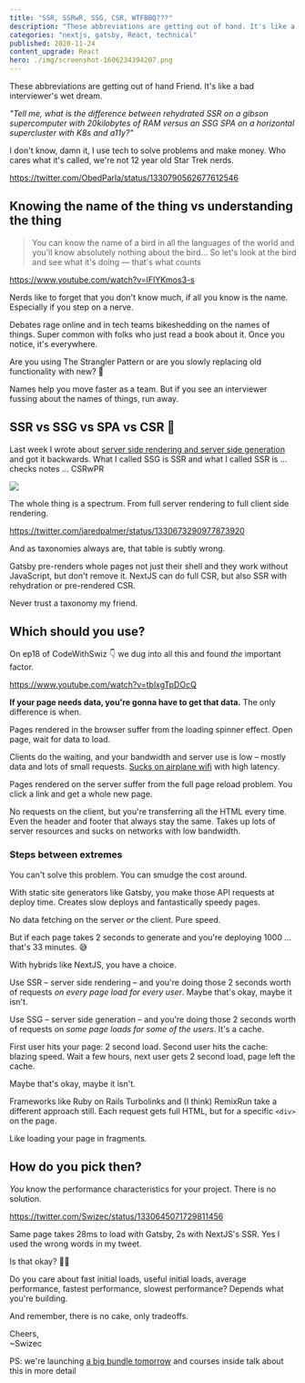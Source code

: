 ```yaml
---
title: "SSR, SSRwR, SSG, CSR, WTFBBQ???"
description: "These abbreviations are getting out of hand. It's like a bad interviewer's wet dream."
categories: "nextjs, gatsby, React, technical"
published: 2020-11-24
content_upgrade: React
hero: ./img/screenshot-1606234394207.png
---
```


These abbreviations are getting out of hand Friend. It's like a bad interviewer's wet dream.

_"Tell me, what is the difference between rehydrated SSR on a gibson supercomputer with 20kilobytes of RAM versus an SSG SPA on a horizontal supercluster with K8s and a11y?"_

I don't know, damn it, I use tech to solve problems and make money. Who cares what it's called, we're not 12 year old Star Trek nerds.

https://twitter.com/ObedParla/status/1330790562677612546

## Knowing the name of the thing vs understanding the thing

> You can know the name of a bird in all the languages of the world and you'll know absolutely nothing about the bird... So let's look at the bird and see what it's doing — that's what counts

https://www.youtube.com/watch?v=lFIYKmos3-s

Nerds like to forget that you don't know much, if all you know is the name. Especially if you step on a nerve.

Debates rage online and in tech teams bikeshedding on the names of things. Super common with folks who just read a book about it. Once you notice, it's everywhere.

Are you using The Strangler Pattern or are you slowly replacing old functionality with new? 🤔

Names help you move faster as a team. But if you see an interviewer fussing about the names of things, run away.

## SSR vs SSG vs SPA vs CSR 🤨

Last week I wrote about [server side rendering and server side generation](https://swizec.com/blog/gatsby-to-nextjs-pt1-server-side-render-or-server-side-generate) and got it backwards. What I called SSG is SSR and what I called SSR is ... checks notes ... CSRwPR

![](giphy:han_solo_shrug)

The whole thing is a spectrum. From full server rendering to full client side rendering.

https://twitter.com/jaredpalmer/status/1330673290977873920

And as taxonomies always are, that table is subtly wrong.

Gatsby pre-renders whole pages not just their shell and they work without JavaScript, but don't remove it. NextJS can do full CSR, but also SSR with rehydration or pre-rendered CSR.

Never trust a taxonomy my friend.

## Which should you use?

On ep18 of CodeWithSwiz 👇 we dug into all this and found _the_ important factor.

https://www.youtube.com/watch?v=tblxgTpDOcQ

**If your page needs data, you're gonna have to get that data.** The only difference is when.

Pages rendered in the browser suffer from the loading spinner effect. Open page, wait for data to load.

Clients do the waiting, and your bandwidth and server use is low – mostly data and lots of small requests. [Sucks on airplane wifi](https://swizec.com/blog/the-ultimate-test-for-your-webapp:-airplane-wifi) with high latency.

Pages rendered on the server suffer from the full page reload problem. You click a link and get a whole new page.

No requests on the client, but you're transferring all the HTML every time. Even the header and footer that always stay the same. Takes up lots of server resources and sucks on networks with low bandwidth.

### Steps between extremes

You can't solve this problem. You can smudge the cost around.

With static site generators like Gatsby, you make those API requests at deploy time. Creates slow deploys and fantastically speedy pages.

No data fetching on the server _or_ the client. Pure speed.

But if each page takes 2 seconds to generate and you're deploying 1000 ... that's 33 minutes. 😅

With hybrids like NextJS, you have a choice.

Use SSR – server side rendering – and you're doing those 2 seconds worth of requests _on every page load for every user_. Maybe that's okay, maybe it isn't.

Use SSG – server side generation – and you're doing those 2 seconds worth of requests on _some page loads for some of the users_. It's a cache.

First user hits your page: 2 second load. Second user hits the cache: blazing speed. Wait a few hours, next user gets 2 second load, page left the cache.

Maybe that's okay, maybe it isn't.

Frameworks like Ruby on Rails Turbolinks and (I think) RemixRun take a different approach still. Each request gets full HTML, but for a specific `<div>` on the page.

Like loading your page in fragments.

## How do you pick then?

_You_ know the performance characteristics for your project. There is no solution.

https://twitter.com/Swizec/status/1330645071729811456

Same page takes 28ms to load with Gatsby, 2s with NextJS's SSR. Yes I used the wrong words in my tweet.

Is that okay? 🤷‍♂️

Do you care about fast initial loads, useful initial loads, average performance, fastest performance, slowest performance? Depends what you're building.

And remember, there is no cake, only tradeoffs.

Cheers,<br/>
~Swizec

PS: we're launching [a big bundle tomorrow](https://learnetto.com/blackfriday) and courses inside talk about this in more detail
